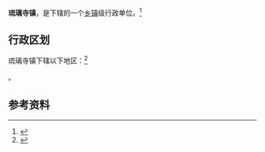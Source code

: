 {{中国乡级行政区|37/15/26/106/000}}

'''琉璃寺镇'''，是{{PRC admin/fullname|37/15/26/106/000|3}}下辖的一个[[乡镇|乡镇]]级行政单位。<ref>{{PRC admin/ref sgc|{{PRC admin/parent|37/15/26/106/000}}}}</ref>

== 行政区划 ==

琉璃寺镇下辖以下地区：<ref>{{PRC admin/ref sgc|37/15/26/106/000}}</ref>

{{PRC admin/children|37/15/26/106/000}}。

== 参考资料 ==

{{reflist}}

{{行政区划小作品}}
{{PRC admin/navcat|37/15/26/106/000}}